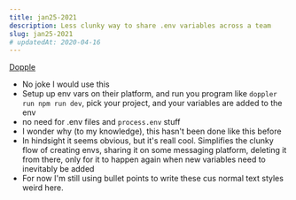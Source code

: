```yaml
---
title: jan25-2021 
description: Less clunky way to share .env variables across a team
slug: jan25-2021
# updatedAt: 2020-04-16
---
```


[Dopple](https://doppler.com)
- No joke I would use this
- Setup up env vars on their platform, and run you program like `doppler run npm run dev`, 
  pick your project, and your variables are added to the env
- no need for .env files and `process.env` stuff
- I wonder why (to my knowledge), this hasn't been done like this before
- In hindsight it seems obvious, but it's reall cool. Simplifies the clunky flow of creating envs,
  sharing it on some messaging platform, deleting it from there, only for it to happen again when new
  variables need to inevitably be added
- For now I'm still using bullet points to write these cus normal text styles weird here.